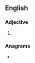 ==English==

===Adjective===
{{head|en|superlative adjective}}

# {{en-superlative of|arid}}

===Anagrams===
* {{anagrams|en|a=adeirst|Atreids|asterid|astride|atrides|diaster|disrate|restiad|sideart|staider|staired|tardies|tirades|tradies}}